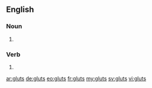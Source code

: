 ==English==

===Noun===
{{head|en|plural}}

# {{plural of|glut|lang=en}}

===Verb===
{{head|en}}

# {{en-third-person singular of|glut}}

[[ar:gluts]]
[[de:gluts]]
[[eo:gluts]]
[[fr:gluts]]
[[my:gluts]]
[[sv:gluts]]
[[vi:gluts]]